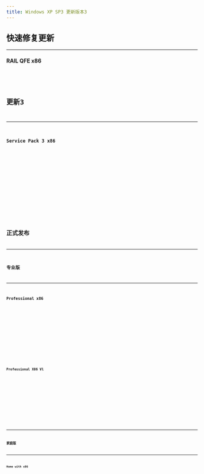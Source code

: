 ```yaml
---
title: Windows XP SP3 更新版本3
---
```



## 快速修复更新

---

#### RAIL QFE x86
<Badge text="IPFS" variant="note" /> <Badge text="32位" variant="success" /> <Badge text="零售" variant="tip" /> <Badge text="中文" variant="caution" /> <Badge text="2009-10-07" variant="danger" />
<Card title="IPFS 下载与详情">
    <CardGrid>
        <LinkCard title="快速下载" href="https://ipfs.winx.run/bafybeibfpkhdmfnr5aqfuwl37e54v4djhvcjs3or2l3vinxoreoha65dxq?filename=cn_rail_qfe_for_windows_xp_sp3_x86_439642.exe#quick" />
        <LinkCard title="高级下载" href="https://ipfs.winx.run/bafybeibfpkhdmfnr5aqfuwl37e54v4djhvcjs3or2l3vinxoreoha65dxq?filename=cn_rail_qfe_for_windows_xp_sp3_x86_439642.exe" variant="secondary" />
    </CardGrid>
    <Code code={cn_rail_qfe_for_windows_xp_sp3_x86_439642} title="校验信息" wrap={true} />
</Card>

## 更新3

---

#### Service Pack 3 x86
<Badge text="IPFS" variant="note" /> <Badge text="32位" variant="success" /> <Badge text="零售" variant="tip" /> <Badge text="中文" variant="caution" /> <Badge text="2008-06-30" variant="danger" />
<Card title="IPFS 下载与详情">
    <CardGrid>
        <LinkCard title="快速下载" href="https://ipfs.winx.run/bafybeifzihwrmr4mirblulxeyaab32qlkshvrq2i4xa2jsvssy7oojnk7u?filename=zh-hans_windows_xp_service_pack_3_x86_cd_x14-60563.iso#quick" />
        <LinkCard title="高级下载" href="https://ipfs.winx.run/bafybeifzihwrmr4mirblulxeyaab32qlkshvrq2i4xa2jsvssy7oojnk7u?filename=zh-hans_windows_xp_service_pack_3_x86_cd_x14-60563.iso" variant="secondary" />
    </CardGrid>
    <Code code={zh_hans_windows_xp_service_pack_3_x86_cd_x14} title="校验信息" wrap={true} />
</Card>

## 正式发布

---

### 专业版

---

#### Professional x86
<Badge text="IPFS" variant="note" /> <Badge text="32位" variant="success" /> <Badge text="专业" variant="tip" /> <Badge text="中文" variant="caution" /> <Badge text="2008-05-01" variant="danger" />
<Card title="IPFS 下载与详情">
    <CardGrid>
        <LinkCard title="快速下载" href="https://ipfs.winx.run/bafybeia3nvj2ge22o2rxozziip4jnb4saxfveiksjvyi2q4ejvl2mxhhdm?filename=zh-hans_windows_xp_professional_with_service_pack_3_x86_cd_x14-80404.iso#quick" />
        <LinkCard title="高级下载" href="https://ipfs.winx.run/bafybeia3nvj2ge22o2rxozziip4jnb4saxfveiksjvyi2q4ejvl2mxhhdm?filename=zh-hans_windows_xp_professional_with_service_pack_3_x86_cd_x14-80404.iso" variant="secondary" />
    </CardGrid>
    <Code code={zh_hans_windows_xp_professional_with_service_pack_3_x86_cd_x14} title="校验信息" wrap={true} />
</Card>

#### Professional X86 Vl
<Badge text="IPFS" variant="note" /> <Badge text="32位" variant="success" /> <Badge text="批量" variant="tip" /> <Badge text="中文" variant="caution" /> <Badge text="2008-05-02" variant="danger" />
<Card title="IPFS 下载与详情">
    <CardGrid>
        <LinkCard title="快速下载" href="https://ipfs.winx.run/bafybeibzggkfg2h3wm6me3ktq35dlip4z327ctbrcmb3dnbbfx5tx7rhiy?filename=zh-hans_windows_xp_professional_with_service_pack_3_x86_cd_vl_x14-74070.iso#quick" />
        <LinkCard title="高级下载" href="https://ipfs.winx.run/bafybeibzggkfg2h3wm6me3ktq35dlip4z327ctbrcmb3dnbbfx5tx7rhiy?filename=zh-hans_windows_xp_professional_with_service_pack_3_x86_cd_vl_x14-74070.iso" variant="secondary" />
    </CardGrid>
    <Code code={zh_hans_windows_xp_professional_with_service_pack_3_x86_cd_vl_x14} title="校验信息" wrap={true} />
</Card>

---

### 家庭版

---

#### Home with x86
<Badge text="IPFS" variant="note" /> <Badge text="32位" variant="success" /> <Badge text="家庭" variant="tip" /> <Badge text="中文" variant="caution" /> <Badge text="2008-05-01" variant="danger" />
<Card title="IPFS 下载与详情">
    <CardGrid>
        <LinkCard title="快速下载" href="https://ipfs.winx.run/bafybeidmihozsjba3zcxqgkfpyl4y2oux4wijog5jpiyojecxvft2nhqty?filename=zh-hans_windows_xp_home_with_service_pack_3_x86_cd_x14-92408.iso#quick" />
        <LinkCard title="高级下载" href="https://ipfs.winx.run/bafybeidmihozsjba3zcxqgkfpyl4y2oux4wijog5jpiyojecxvft2nhqty?filename=zh-hans_windows_xp_home_with_service_pack_3_x86_cd_x14-92408.iso" variant="secondary" />
    </CardGrid>
    <Code code={zh_hans_windows_xp_home_with_service_pack_3_x86_cd_x14} title="校验信息" wrap={true} />
</Card>



